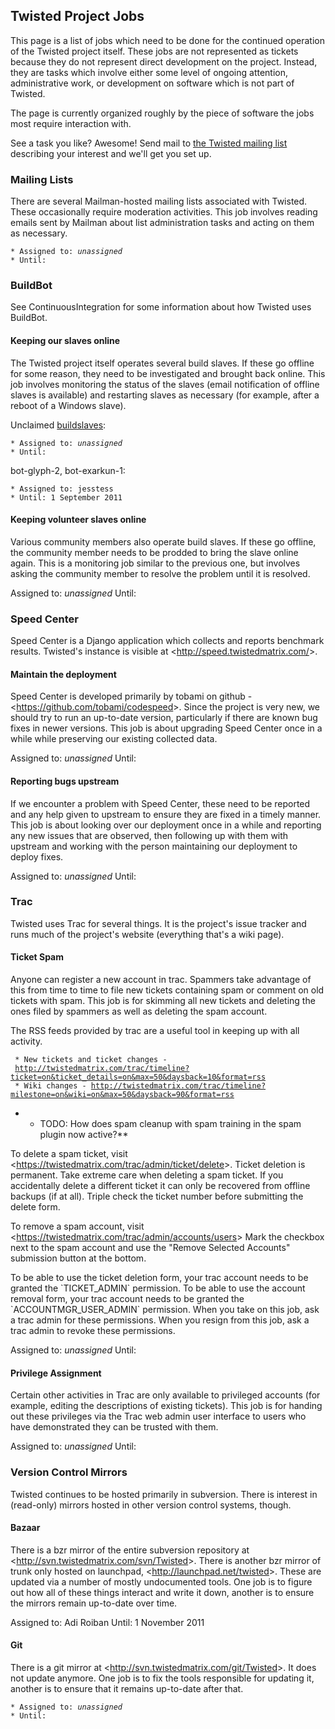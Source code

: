 == Twisted Project Jobs ==

This page is a list of jobs which need to be done for the continued operation of the Twisted project itself.  These jobs are not represented as tickets because they do not represent direct development on the project.  Instead, they are tasks which involve either some level of ongoing attention, administrative work, or development on software which is not part of Twisted.

The page is currently organized roughly by the piece of software the jobs most require interaction with.

See a task you like? Awesome! Send mail to [http://twistedmatrix.com/cgi-bin/mailman/listinfo/twisted-python the Twisted mailing list] describing your interest and we'll get you set up.

=== Mailing Lists ===

There are several Mailman-hosted mailing lists associated with Twisted.  These occasionally require moderation activities.  This job involves reading emails sent by Mailman about list administration tasks and acting on them as necessary.

 * Assigned to: ''unassigned''
 * Until:

=== BuildBot ===

See ContinuousIntegration for some information about how Twisted uses BuildBot.  

==== Keeping our slaves online ====

The Twisted project itself operates several build slaves.  If these go offline for some reason, they need to be investigated and brought back online.  This job involves monitoring the status of the slaves (email notification of offline slaves is available) and restarting slaves as necessary (for example, after a reboot of a Windows slave).

Unclaimed [http://buildbot.twistedmatrix.com/buildslaves buildslaves]:
 * Assigned to: ''unassigned''
 * Until: 

bot-glyph-2, bot-exarkun-1:
 * Assigned to: jesstess
 * Until: 1 September 2011

==== Keeping volunteer slaves online ====

Various community members also operate build slaves.  If these go offline, the community member needs to be prodded to bring the slave online again.  This is a monitoring job similar to the previous one, but involves asking the community member to resolve the problem until it is resolved.

Assigned to: ''unassigned''
Until: 

=== Speed Center ===

Speed Center is a Django application which collects and reports benchmark results.  Twisted's instance is visible at <http://speed.twistedmatrix.com/>.

==== Maintain the deployment ====

Speed Center is developed primarily by tobami on github - <https://github.com/tobami/codespeed>.  Since the project is very new, we should try to run an up-to-date version, particularly if there are known bug fixes in newer versions.  This job is about upgrading Speed Center once in a while while preserving our existing collected data.

Assigned to: ''unassigned''
Until: 

==== Reporting bugs upstream ====

If we encounter a problem with Speed Center, these need to be reported and any help given to upstream to ensure they are fixed in a timely manner.  This job is about looking over our deployment once in a while and reporting any new issues that are observed, then following up with them with upstream and working with the person maintaining our deployment to deploy fixes.

Assigned to: ''unassigned''
Until: 

=== Trac ===

Twisted uses Trac for several things.  It is the project's issue tracker and runs much of the project's website (everything that's a wiki page).

==== Ticket Spam ====

Anyone can register a new account in trac.
Spammers take advantage of this from time to time to file new tickets containing spam or comment on old tickets with spam.
This job is for skimming all new tickets and deleting the ones filed by spammers as well as deleting the spam account.

The RSS feeds provided by trac are a useful tool in keeping up with all activity.
  * New tickets and ticket changes - http://twistedmatrix.com/trac/timeline?ticket=on&ticket_details=on&max=50&daysback=10&format=rss
  * Wiki changes - http://twistedmatrix.com/trac/timeline?milestone=on&wiki=on&max=50&daysback=90&format=rss

**TODO: How does spam cleanup with spam training in the spam plugin now active?**

To delete a spam ticket, visit <https://twistedmatrix.com/trac/admin/ticket/delete>.
Ticket deletion is permanent.
Take extreme care when deleting a spam ticket.
If you accidentally delete a different ticket it can only be recovered from offline backups (if at all).
Triple check the ticket number before submitting the delete form.

To remove a spam account, visit <https://twistedmatrix.com/trac/admin/accounts/users>
Mark the checkbox next to the spam account and use the "Remove Selected Accounts" submission button at the bottom.

To be able to use the ticket deletion form, your trac account needs to be granted the `TICKET_ADMIN` permission.
To be able to use the account removal form, your trac account needs to be granted the `ACCOUNTMGR_USER_ADMIN` permission.
When you take on this job, ask a trac admin for these permissions.
When you resign from this job, ask a trac admin to revoke these permissions.

Assigned to: ''unassigned''
Until: 

==== Privilege Assignment ====

Certain other activities in Trac are only available to privileged accounts (for example, editing the descriptions of existing tickets).  This job is for handing out these privileges via the Trac web admin user interface to users who have demonstrated they can be trusted with them.

Assigned to: ''unassigned''
Until: 

=== Version Control Mirrors ===

Twisted continues to be hosted primarily in subversion.  There is interest in (read-only) mirrors hosted in other version control systems, though.

==== Bazaar ====

There is a bzr mirror of the entire subversion repository at <http://svn.twistedmatrix.com/svn/Twisted>.  There is another bzr mirror of trunk only hosted on launchpad, <http://launchpad.net/twisted>.  These are updated via a number of mostly undocumented tools.  One job is to figure out how all of these things interact and write it down, another is to ensure the mirrors remain up-to-date over time.

Assigned to: Adi Roiban
Until: 1 November 2011

==== Git ====

There is a git mirror at <http://svn.twistedmatrix.com/git/Twisted>.  It does not update anymore.  One job is to fix the tools responsible for updating it, another is to ensure that it remains up-to-date after that.

 * Assigned to: ''unassigned''
 * Until:

